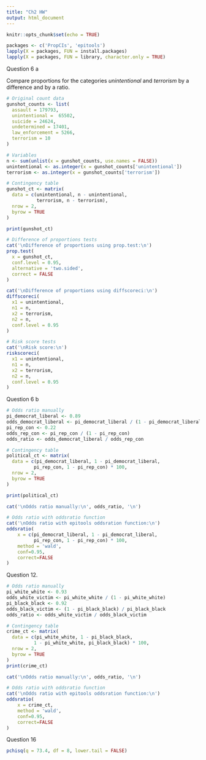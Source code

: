 ---
title: "Ch2 HW"
output: html_document
---

```{r setup, include=FALSE}
knitr::opts_chunk$set(echo = TRUE)
```

```{r, echo = TRUE}

packages <- c('PropCIs', 'epitools')
lapply(X = packages, FUN = install.packages)
lapply(X = packages, FUN = library, character.only = TRUE)

```

Question 6 a

Compare proportions for the categories *unintentional* and *terrorism* by a difference and by a ratio.

```{r, echo = TRUE}

# Original count data
gunshot_counts <- list(
  assault = 179793,
  unintentional =  65502,
  suicide = 24624, 
  undetermined = 17401,
  law_enforcement = 5266,
  terrorism = 10
)

# Variables
n <- sum(unlist(x = gunshot_counts, use.names = FALSE))
unintentional <- as.integer(x = gunshot_counts['unintentional'])
terrorism <- as.integer(x = gunshot_counts['terrorism'])

# Contingency table
gunshot_ct <- matrix(
  data = c(unintentional, n - unintentional,
           terrorism, n - terrorism),
  nrow = 2, 
  byrow = TRUE
)

print(gunshot_ct)

# Difference of proportions tests
cat('\nDifference of proportions using prop.test:\n')
prop.test(
  x = gunshot_ct,
  conf.level = 0.95,
  alternative = 'two.sided',
  correct = FALSE
)

cat('\nDifference of proportions using diffscoreci:\n')
diffscoreci(
  x1 = unintentional,
  n1 = n,
  x2 = terrorism,
  n2 = n,
  conf.level = 0.95
)

# Risk score tests
cat('\nRisk score:\n')
riskscoreci(
  x1 = unintentional,
  n1 = n,
  x2 = terrorism,
  n2 = n,
  conf.level = 0.95
)

```

Question 6 b

```{r, echo = TRUE}

# Odds ratio manually
pi_democrat_liberal <- 0.89
odds_democrat_liberal <- pi_democrat_liberal / (1 - pi_democrat_liberal)
pi_rep_con <- 0.22
odds_rep_con <- pi_rep_con / (1 - pi_rep_con)
odds_ratio <- odds_democrat_liberal / odds_rep_con

# Contingency table
political_ct <- matrix(
  data = c(pi_democrat_liberal, 1 - pi_democrat_liberal,
          pi_rep_con, 1 - pi_rep_con) * 100,
  nrow = 2,
  byrow = TRUE
)

print(political_ct)    

cat('\nOdds ratio manually:\n', odds_ratio, '\n')

# Odds ratio with oddsratio function
cat('\nOdds ratio with epitools oddsration function:\n')
oddsratio(
    x = c(pi_democrat_liberal, 1 - pi_democrat_liberal,
          pi_rep_con, 1 - pi_rep_con) * 100,
    method = 'wald',
    conf=0.95,
    correct=FALSE
)

```

Question 12.

```{r, echo = TRUE}

# Odds ratio manually
pi_white_white <- 0.93
odds_white_victim <- pi_white_white / (1 - pi_white_white)
pi_black_black <- 0.92
odds_black_victim <- (1 - pi_black_black) / pi_black_black
odds_ratio <- odds_white_victim / odds_black_victim

# Contingency table
crime_ct <- matrix(
  data = c(pi_white_white, 1 - pi_black_black,
          1 - pi_white_white, pi_black_black) * 100,
  nrow = 2,
  byrow = TRUE
)
print(crime_ct)

cat('\nOdds ratio manually:\n', odds_ratio, '\n')

# Odds ratio with oddsratio function
cat('\nOdds ratio with epitools oddsration function:\n')
oddsratio(
    x = crime_ct,
    method = 'wald',
    conf=0.95,
    correct=FALSE
)

```
Question 16

```{r, echo = TRUE}
pchisq(q = 73.4, df = 8, lower.tail = FALSE)

```
